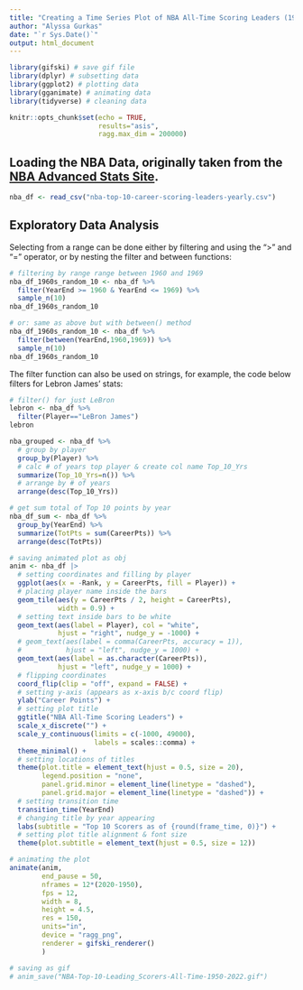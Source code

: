 ```yaml
---
title: "Creating a Time Series Plot of NBA All-Time Scoring Leaders (1950-2022)"
author: "Alyssa Gurkas"
date: "`r Sys.Date()`"
output: html_document
---
```


```r
library(gifski) # save gif file
library(dplyr) # subsetting data
library(ggplot2) # plotting data
library(gganimate) # animating data
library(tidyverse) # cleaning data
```

```r
knitr::opts_chunk$set(echo = TRUE,
                      results="asis",
                      ragg.max_dim = 200000)
```

## Loading the NBA Data, originally taken from the [NBA Advanced Stats Site](https://www.nba.com/stats/alltime-leaders).
```r
nba_df <- read_csv("nba-top-10-career-scoring-leaders-yearly.csv")
```

## Exploratory Data Analysis

Selecting from a range can be done either by filtering and using the ">" and "=" 
operator, or by nesting the filter and between functions:
```r
# filtering by range range between 1960 and 1969
nba_df_1960s_random_10 <- nba_df %>% 
  filter(YearEnd >= 1960 & YearEnd <= 1969) %>% 
  sample_n(10)
nba_df_1960s_random_10

# or: same as above but with between() method
nba_df_1960s_random_10 <- nba_df %>% 
  filter(between(YearEnd,1960,1969)) %>% 
  sample_n(10)
nba_df_1960s_random_10
```

The filter function can also be used on strings, for example, the code below
filters for Lebron James' stats:
```r
# filter() for just LeBron
lebron <- nba_df %>% 
  filter(Player=="LeBron James")
lebron
```

```r
nba_grouped <- nba_df %>% 
  # group by player
  group_by(Player) %>% 
  # calc # of years top player & create col name Top_10_Yrs
  summarize(Top_10_Yrs=n()) %>% 
  # arrange by # of years
  arrange(desc(Top_10_Yrs)) 

# get sum total of Top 10 points by year
nba_df_sum <- nba_df %>% 
  group_by(YearEnd) %>% 
  summarize(TotPts = sum(CareerPts)) %>% 
  arrange(desc(TotPts)) 
```

```r
# saving animated plot as obj
anim <- nba_df |> 
  # setting coordinates and filling by player
  ggplot(aes(x = -Rank, y = CareerPts, fill = Player)) + 
  # placing player name inside the bars
  geom_tile(aes(y = CareerPts / 2, height = CareerPts), 
            width = 0.9) + 
  # setting text inside bars to be white
  geom_text(aes(label = Player), col = "white", 
            hjust = "right", nudge_y = -1000) +
  # geom_text(aes(label = comma(CareerPts, accuracy = 1)),
  #           hjust = "left", nudge_y = 1000) +
  geom_text(aes(label = as.character(CareerPts)),
            hjust = "left", nudge_y = 1000) +
  # flipping coordinates
  coord_flip(clip = "off", expand = FALSE) + 
  # setting y-axis (appears as x-axis b/c coord flip)
  ylab("Career Points") + 
  # setting plot title
  ggtitle("NBA All-Time Scoring Leaders") + 
  scale_x_discrete("") +
  scale_y_continuous(limits = c(-1000, 49000),
                     labels = scales::comma) + 
  theme_minimal() +
  # setting locations of titles
  theme(plot.title = element_text(hjust = 0.5, size = 20),
        legend.position = "none",
        panel.grid.minor = element_line(linetype = "dashed"),
        panel.grid.major = element_line(linetype = "dashed")) + 
  # setting transition time
  transition_time(YearEnd) 
  # changing title by year appearing
  labs(subtitle = "Top 10 Scorers as of {round(frame_time, 0)}") + 
  # setting plot title alignment & font size
  theme(plot.subtitle = element_text(hjust = 0.5, size = 12))

# animating the plot
animate(anim,
        end_pause = 50, 
        nframes = 12*(2020-1950), 
        fps = 12,
        width = 8, 
        height = 4.5, 
        res = 150, 
        units="in",
        device = "ragg_png",
        renderer = gifski_renderer()
        )

# saving as gif
# anim_save("NBA-Top-10-Leading_Scorers-All-Time-1950-2022.gif")
```